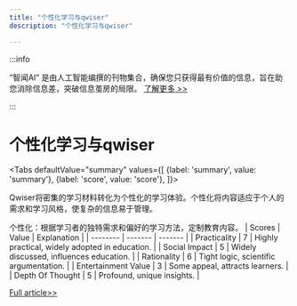 ```yaml
---
title: "个性化学习与qwiser"
description: "个性化学习与qwiser"

---
```



:::info

“智闻AI“ 是由人工智能编撰的刊物集合，确保您只获得最有价值的信息，旨在助您消除信息差，突破信息茧房的局限。  [了解更多 >>](/)

:::

# 个性化学习与qwiser


<Tabs
	defaultValue="summary"
	values={[
	{label: 'summary', value: 'summary'},
	{label: 'score', value: 'score'},
]}>
<TabItem value="summary">


Qwiser将密集的学习材料转化为个性化的学习体验。个性化将内容适应于个人的需求和学习风格，使复杂的信息易于管理。

个性化：根据学习者的独特需求和偏好的学习方法，定制教育内容。
</TabItem>
<TabItem value="score">
	| Scores     | Value   | Explanation |
	| -------- | ------- | ------- |
	| Practicality  | 7    | Highly practical, widely adopted in education.    |
	| Social Impact | 5     | Widely discussed, influences education.    |
	| Rationality    | 6    | Tight logic, scientific argumentation.    |
	| Entertainment Value    | 3    | Some appeal, attracts learners.    |
	| Depth Of Thought    | 5    | Profound, unique insights.    |
</TabItem>
</Tabs>

[Full article>>](https://www.producthunt.com/posts/qwiser)
